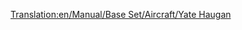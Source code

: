 [[Translation:en/Manual/Base Set/Aircraft/Yate Haugan]]

{{fr/Manual/Base Set/Aircraft/Avion|Nom=Yate Haugan
|Coût=153 808 (307 616)
|Vitesse=2330 km/h (1448 MPH)
|Entretien=7 031 (14 062) 	
|Conception=1968
|Vie=25
|Capacité=100 passagers & 20 sacs de courrier
|Description=Le premier avion supersonique. Prix astronomique, avec une maintenance très coûteuse. Utile pour des trajets traversant la carte, ou de coin à coin.
|Réalité=[https://www.wikipedia.org/wiki/fr:Concorde BAC-Aérospatiale Concorde]
}}